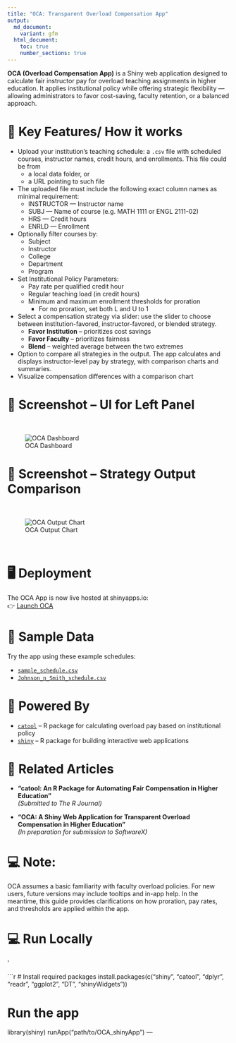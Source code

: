 ```yaml
---
title: "OCA: Transparent Overload Compensation App"
output:
  md_document:
    variant: gfm
  html_document:
    toc: true
    number_sections: true
---
```


**OCA (Overload Compensation App)** is a Shiny web application designed to calculate fair instructor pay for overload teaching assignments in higher education. It applies institutional policy while offering strategic flexibility — allowing administrators to favor cost-saving, faculty retention, or a balanced approach.

# 🔑 Key Features/ How it works

- Upload your institution's teaching schedule: a `.csv` file with scheduled courses, instructor names, credit hours, and enrollments. This file could be from
  - a local data folder, or  
  - a URL pointing to such file  

- The uploaded file must include the following exact column names as minimal requirement:
  - INSTRUCTOR --- Instructor name
  - SUBJ --- Name of course (e.g. MATH 1111 or ENGL 2111-02)
  - HRS --- Credit hours
  - ENRLD --- Enrollment

- Optionally filter courses by:
  - Subject
  - Instructor
  - College
  - Department
  - Program
  
- Set Institutional Policy Parameters:
  - Pay rate per qualified credit hour
  - Regular teaching load (in credit hours)
  - Minimum and maximum enrollment thresholds for proration 
    - For no proration, set both L and U to 1  

- Select a compensation strategy via slider: use the slider to choose between institution-favored, instructor-favored, or blended strategy.
  - **Favor Institution** – prioritizes cost savings
  - **Favor Faculty** – prioritizes fairness
  - **Blend** – weighted average between the two extremes  

- Option to compare all strategies in the output. The app calculates and displays instructor-level pay by strategy, with comparison charts and summaries.
- Visualize compensation differences with a comparison chart



# 📸 Screenshot – UI for Left Panel

<br>

![OCA Dashboard](pics/oca_dashboard.png)

# 📸 Screenshot – Strategy Output Comparison
<br>

![OCA Output Chart](pics/oca_output_right.png)

<br>


# 🖥️ Deployment

The OCA App is now live hosted at shinyapps.io:  
👉 [Launch OCA ](https://aberra.shinyapps.io/OCA_shinyApp/)

# 📁 Sample Data

Try the app using these example schedules:

- [`sample_schedule.csv`](https://raw.githubusercontent.com/dawit3000/OCA/main/sample_schedule.csv)  
- [`Johnson_n_Smith_schedule.csv`](https://raw.githubusercontent.com/dawit3000/OCA/main/Johnson_n_smith_schedule.csv)

# 🧰 Powered By

- [`catool`](https://github.com/dawit3000/catool) – R package for calculating overload pay based on institutional policy
- [`shiny`](https://shiny.posit.co/) – R package for building interactive web applications

# 📄 Related Articles

- **“catool: An R Package for Automating Fair Compensation in Higher Education”**  
  *(Submitted to The R Journal)*

- **“OCA: A Shiny Web Application for Transparent Overload Compensation in Higher Education”**  
  *(In preparation for submission to SoftwareX)*

# 💻 Note: 
OCA assumes a basic familiarity with faculty overload policies. For new users, future versions may include tooltips and in-app help. In the meantime, this guide provides clarifications on how proration, pay rates, and thresholds are applied within the app.


# 💻 Run Locally
'

```r
# Install required packages
install.packages(c("shiny", "catool", "dplyr", "readr", "ggplot2", "DT", "shinyWidgets"))

# Run the app
library(shiny)
runApp("path/to/OCA_shinyApp")
---
  
